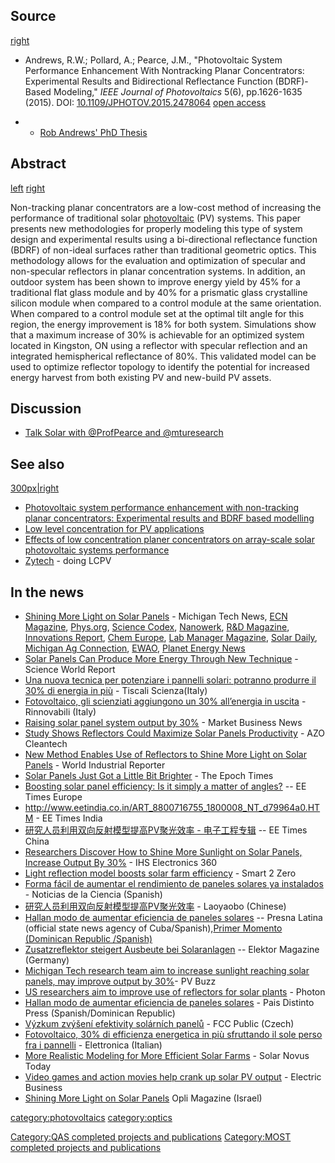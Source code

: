 {{MOST}}
{{Pearce-pubs}}

==Source==
[[image:Bdrf-pv.png|right]]
* Andrews, R.W.; Pollard, A.; Pearce, J.M., "Photovoltaic System Performance Enhancement With Nontracking Planar Concentrators: Experimental Results and Bidirectional Reflectance Function (BDRF)-Based Modeling," ''IEEE Journal of Photovoltaics'' 5(6), pp.1626-1635 (2015). DOI: [http://dx.doi.org/10.1109/JPHOTOV.2015.2478064 10.1109/JPHOTOV.2015.2478064] [https://www.academia.edu/16836963/Photovoltaic_System_Performance_Enhancement_With_Non-Tracking_Planar_Concentrators_Experimental_Results_and_Bi-Directional_Reflectance_Function_BDRF_Based_Modelling open access]

** [https://qspace.library.queensu.ca/bitstream/1974/13112/1/Andrews_Rob_W_201506_PHD.pdf Rob Andrews' PhD Thesis]

==Abstract==
[[image:Lc-pv.jpg|left]]
[[image:Lowc.png|right]]

Non-tracking planar concentrators are a low-cost method of increasing the performance of traditional solar [[photovoltaic]] (PV) systems. This paper presents new methodologies for properly modeling this type of system design and experimental results using a bi-directional reflectance function (BDRF) of non-ideal surfaces rather than traditional geometric optics. This methodology allows for the evaluation and optimization of specular and non-specular reflectors in planar concentration systems. In addition, an outdoor system has been shown to improve energy yield by 45% for a traditional flat glass module and by 40% for a prismatic glass crystalline silicon module when compared to a control module at the same orientation. When compared to a control module set at the optimal tilt angle for this region, the energy improvement is 18% for both system. Simulations show that a maximum increase of 30% is achievable for an optimized system located in Kingston, ON using a reflector with specular reflection and an integrated hemispherical reflectance of 80%. This validated model can be used to optimize reflector topology to identify the potential for increased energy harvest from both existing PV and new-build PV assets.

==Discussion==
*[https://storify.com/aw_mills/talk-solar-with-profpearce-and-mturesearch#publicize Talk Solar with @ProfPearce and @mturesearch]


==See also==
[[image:reflectorpv.jpg|300px|right]]
* [[Photovoltaic system performance enhancement with non-tracking planar concentrators: Experimental results and BDRF based modelling]]
* [[Low level concentration for PV applications]]
* [[Effects of low concentration planer concentrators on array-scale solar photovoltaic systems performance]]
* [http://www.zytech.es/viewall.asp?bigid=54&smallid=84&productid=232 Zytech] - doing LCPV


==In the news==
* [https://www.mtu.edu/news/stories/2015/october/shining-more-light-solar-panels.html Shining More Light on Solar Panels] - Michigan Tech News, [http://www.ecnmag.com/news/2015/10/shining-more-light-solar-panels ECN Magazine], [http://phys.org/news/2015-10-solar-panels.html Phys.org], [http://www.sciencecodex.com/shining_more_light_on_solar_panels-168000 Science Codex], [http://www.nanowerk.com/news2/green/newsid=41663.php Nanowerk], [http://www.rdmag.com/news/2015/10/shining-more-light-solar-panels R&D Magazine], [http://www.innovations-report.com/html/reports/energy-engineering/shining-more-light-on-solar-panels.html Innovations Report], [http://www.chemeurope.com/en/news/155213/shining-more-light-on-solar-panels.html Chem Europe], [http://www.labmanager.com/news/2015/10/shining-more-light-on-solar-panels Lab Manager Magazine], [http://www.solardaily.com/reports/Shining_more_light_on_solar_panels_999.html Solar Daily], [http://www.michiganagconnection.com/story-state.php?Id=999&yr=2015 Michigan Ag Connection], [http://www.ewao.com/a/shining-more-light-on-solar-panels/ EWAO], [http://planetenergynews.com/2015/11/01/shining-more-light-on-solar-panels/ Planet Energy News]
* [http://www.scienceworldreport.com/articles/31796/20151022/solar-panels-produce-more-energy-through-new-technique.htm Solar Panels Can Produce More Energy Through New Technique] - Science World Report
* [http://notizie.tiscali.it/articoli/scienza/15/10/super-pannelli-solari-produrranno-30percento-piu-energia.html?scienza Una nuova tecnica per potenziare i pannelli solari: potranno produrre il 30% di energia in più] - Tiscali Scienza(Italy)
* [http://www.rinnovabili.it/energia/fotovoltaico/fotovoltaico-scienziati-energia-in-uscita-666/ Fotovoltaico, gli scienziati aggiungono un 30% all’energia in uscita] - Rinnovabili (Italy)
* [http://marketbusinessnews.com/raising-solar-panel-system-output-by-30/109178 Raising solar panel system output by 30%] - Market Business News
* [http://www.azocleantech.com/news.aspx?newsID=22647 Study Shows Reflectors Could Maximize Solar Panels Productivity] - AZO Cleantech
* [http://worldindustrialreporter.com/new-method-enables-use-of-reflectors-to-shine-more-light-on-solar-panels/ New Method Enables Use of Reflectors to Shine More Light on Solar Panels] - World Industrial Reporter
* [http://www.theepochtimes.com/n3/1883617-solar-panels-just-got-a-little-bit-brighter/ Solar Panels Just Got a Little Bit Brighter] - The Epoch Times
* [http://www.electronics-eetimes.com/en/boosting-solar-panel-efficiency-is-it-simply-a-matter-of-angles.html Boosting solar panel efficiency: Is it simply a matter of angles?] -- EE Times Europe
* [http://www.eetindia.co.in/ART_8800716755_1800008_NT_d79964a0.HTM http://www.eetindia.co.in/ART_8800716755_1800008_NT_d79964a0.HTM] - EE Times India
* [http://www.eet-china.com/ART_8800716821_628868_NT_32cdb578.HTM 研究人员利用双向反射模型提高PV聚光效率 - 电子工程专辑] -- EE Times China
* [http://electronics360.globalspec.com/article/5879/researchers-discover-how-to-shine-more-sunlight-on-solar-panels-increase-output-by-30 Researchers Discover How to Shine More Sunlight on Solar Panels, Increase Output By 30%] - IHS Electronics 360
* [http://www.smart2zero.com/en/light-reflection-model-boosts-solar-farm-efficiency.html?cmp_id=7&news_id=10006325&vID=209#.Vi4lhcvj3eU Light reflection model boosts solar farm efficiency] - Smart 2 Zero
* [http://noticiasdelaciencia.com/not/16687/forma-facil-de-aumentar-el-rendimiento-de-paneles-solares-ya-instalados/es/ Forma fácil de aumentar el rendimiento de paneles solares ya instalados] - Noticias de la Ciencia (Spanish)
* [http://laoyaoba.com/ss6/html/40/n-577540.html 研究人员利用双向反射模型提高PV聚光效率] - Laoyaobo (Chinese)
* [http://www.prensa-latina.cu/index.php?option=com_content&task=view&idioma=1&id=4287201&Itemid=1 Hallan modo de aumentar eficiencia de paneles solares] -- Presna Latina (official state news agency of Cuba/Spanish),[http://primermomento.com/?p=264405  Primer Momento (Dominican Republic /Spanish)]
* [https://www.elektormagazine.de/news/zusatzreflektor-steigert-ausbeute-bei-solaranlagen Zusatzreflektor steigert Ausbeute bei Solaranlagen] -- Elektor Magazine (Germany)
* [http://www.pvbuzz.com/michigan-tech-research-team-aim-to-increase-sunlight-reaching-solar-panels-may-improve-output-by-30/ Michigan Tech research team aim to increase sunlight reaching solar panels, may improve output by 30%]- PV Buzz
* [http://www.photon.info/photon_news_detail_en.photon?id=96326  US researchers aim to improve use of reflectors for solar plants] - Photon
* [http://paisdistinto.com/?p=40335 Hallan modo de aumentar eficiencia de paneles solares] - Pais Distinto Press (Spanish/Dominican Republic)
* [http://www.odbornecasopisy.cz/clanek/vyzkum-zvyseni-efektivity-solarnich-panelu--1204 Výzkum zvýšení efektivity solárních panelů] - FCC Public (Czech)
* [http://blog.elettronicain.it/2015/11/01/sole-perso-pannelli-fotovoltaici/ Fotovoltaico, 30% di efficienza energetica in più sfruttando il sole perso fra i pannelli] - Elettronica (Italian)
* [http://www.solarnovus.com/more-realistic-modeling-for-more-efficient-solar-farms_N9446.html More Realistic Modeling for More Efficient Solar Farms] - Solar Novus Today
* [http://www.ebmag.com/renewables/video-games-and-action-movies-help-crank-up-solar-pv-output-18034 Video games and action movies help crank up solar PV output] - Electric Business
* [http://www.opli.net/opli_magazine/solar_energy/2015/shining-more-light-on-solar-panels-oct-news/ Shining More Light on Solar Panels] Opli Magazine (Israel)


{{Solar navbox}}

[[category:photovoltaics]]
[[category:optics]]
[[Category:QAS completed projects and publications]]
[[Category:MOST completed projects and publications]]